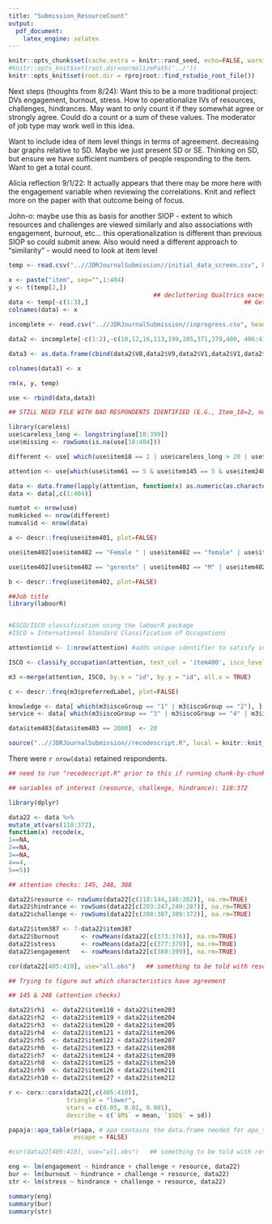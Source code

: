```yaml
---
title: "Submission_ResourceCount"
output:
  pdf_document: 
    latex_engine: xelatex
---
```


```r

knitr::opts_chunk$set(cache.extra = knitr::rand_seed, echo=FALSE, warning=FALSE, message=FALSE)
#knitr::opts_knit$set(root.dir=normalizePath('../'))
knitr::opts_knit$set(root.dir = rprojroot::find_rstudio_root_file())

```

Next steps (thoughts from 8/24):
Want this to be a more traditional project: DVs engagement, burnout, stress. 
How to operationalize IVs of resources, challenges, hindrances. May want to only count it if they somewhat agree or strongly agree. Could do a count or a sum of these values. The moderator of job type may work well in this idea. 

Want to include idea of item level things in terms of agreement. decreasing bar graphs relative to SD. Maybe we just present SD or SE. Thinking on SD, but ensure we have sufficient numbers of people responding to the item. 
Want to get a total count.

Alicia reflection 9/1/22: It actually appears that there may be more here with the engagement variable when reviewing the correlations. Knit and reflect more on the paper with that outcome being of focus.

John-o:
maybe use this as basis for another SIOP - extent to which resources and challenges are viewed similarly and also associations with engagement, burnout, etc... this operationalization is different than previous SIOP so could submit anew. Also would need a different approach to "similarity" - would need to look at item level


```r

temp <- read.csv("..//JDRJournalSubmission//initial_data_screen.csv", header=FALSE, na.strings="")   ## NOTE: 404 vars (9/28/21) make sure to check indexing used throughout script

x <- paste("item", sep="",1:404)
y <- t(temp[2,])
                                        ## decluttering Qualtrics excess
data <- temp[-c(1:3),]                                           ## Getting rid of all 3 weird Qualtrics rows
colnames(data) <- x

incomplete <- read.csv("..//JDRJournalSubmission//inprogress.csv", header=FALSE, na.strings="")   ## NOTE: 404 vars (9/28/21) make sure to check indexing used throughout script

data2 <- incomplete[-c(1:2),-c(10,12,16,113,199,285,371,379,400, 406:411)]                                          

data3 <- as.data.frame(cbind(data2$V8,data2$V9,data2$V1,data2$V1,data2$V1,data2$V1,data2$V1,data2$V1,data2))

colnames(data3) <- x

rm(x, y, temp)       

use <- rbind(data,data3)

## STILL NEED FILE WITH BAD RESPONDENTS IDENTIFIED (E.G., Item_18=2, na > 200, longstring > 20, CARELESS CHECKS > 1)

library(careless)
use$careless_long <- longstring(use[18:399])
use$missing <- rowSums(is.na(use[18:404])) 

different <- use[ which(use$item18 == 2 | use$careless_long > 20 | use$missing > 200), ]

attention <- use[which(use$item61 == 5 & use$item145 == 5 & use$item248 == 2 & use$item308 == 3), ]

data <- data.frame(lapply(attention, function(x) as.numeric(as.character(x))))
data <- data[,c(1:404)]

numtot <- nrow(use)
numkicked <- nrow(different)
numvalid <- nrow(data)

```

```r

a <- descr::freq(use$item401, plot=FALSE)

use$item402[use$item402 == "Female " | use$item402 == "female" | use$item402 == "FEMALE" | use$item402 == "Woman" | use$item402 == "Mujer" | use$item402 == "feminine" | use$item402 == "fEMALE" | use$item402 == "F" | use$item402 == "Femenale" | use$item402 == "feminino" | use$item402 == "female " | use$item402 == "Fem" | use$item402 == "Feminine" | use$item402 == "feminine" | use$item402 == "WOMAN" | use$item402 == "Femal" | use$item402 == "femenine" | use$item402 == "Femenine" | use$item402 == "femenino" | use$item402 == "woman"]  <- "Female"

use$item402[use$item402 == "gerente" | use$item402 == "M" | use$item402 == "Make" | use$item402 == "Mal" | use$item402 == "male" | use$item402 == "MALE" | use$item402 == "male" | use$item402 == "Male" | use$item402 == "mals" | use$item402 == "man" | use$item402 == "masculine" | use$item402 == "Masculine" | use$item402 == "Man" | use$item402 == "mals " | use$item402 == "male " | use$item402 == "Male "]  <- "Male"

b <- descr::freq(use$item402, plot=FALSE)

##Job title
library(labourR)


#ESCO/ISCO classification using the labourR package
#ISCO = International Standard Classification of Occupations

attention$id <- 1:nrow(attention) #adds unique identifier to satisfy inane requirement of classify_occupation()

ISCO <- classify_occupation(attention, text_col = 'item400', isco_level = 1) 

m3 <-merge(attention, ISCO, by.x = "id", by.y = "id", all.x = TRUE)

c <- descr::freq(m3$preferredLabel, plot=FALSE)

knowledge <- data[ which(m3$iscoGroup == "1" | m3$iscoGroup == "2"), ]
service <- data[ which(m3$iscoGroup == "3" | m3$iscoGroup == "4" | m3$iscoGroup == "5" | m3$iscoGroup == "6" | m3$iscoGroup == "7" | m3$iscoGroup == "8" | m3$iscoGroup == "9"), ]

data$item403[data$item403 == 2000]  <- 20

```


```r

source("..//JDRJournalSubmission//recodescript.R", local = knitr::knit_global())

```

There were `r nrow(data)` retained respondents.

```r

## need to run "recodescript.R" prior to this if running chunk-by-chunk

## variables of interest (resource, challenge, hindrance): 118:372

library(dplyr)

data22 <- data %>% 
mutate_at(vars(118:372),
function(x) recode(x,
1==NA, 
2==NA,
3==NA,
4==4,
5==5))

## attention checks: 145, 248, 308

data22$resource <- rowSums(data22[c(118:144,146:202)], na.rm=TRUE)
data22$hindrance <- rowSums(data22[c(203:247,249:287)], na.rm=TRUE)
data22$challenge <- rowSums(data22[c(288:307,309:372)], na.rm=TRUE)

data22$item387 <- 7-data22$item387
data22$burnout      <- rowMeans(data22[c(373:376)], na.rm=TRUE)
data22$stress       <- rowMeans(data22[c(377:379)], na.rm=TRUE)
data22$engagement   <- rowMeans(data22[c(380:399)], na.rm=TRUE)        ## probably need to recode some

cor(data22[405:410], use="all.obs")   ## something to be told with resources and challenges

```

```r

## Trying to figure out which characteristics have agreement

## 145 & 248 (attention checks)

data22$rh1  <- data22$item118 + data22$item203
data22$rh2  <- data22$item119 + data22$item204
data22$rh3  <- data22$item120 + data22$item205
data22$rh4  <- data22$item121 + data22$item206
data22$rh5  <- data22$item122 + data22$item207
data22$rh6  <- data22$item123 + data22$item208
data22$rh7  <- data22$item124 + data22$item209
data22$rh8  <- data22$item125 + data22$item210
data22$rh9  <- data22$item126 + data22$item211
data22$rh10 <- data22$item127 + data22$item212

```


```r

r <- corx::corx(data22[,c(405:410)],                    
                triangle = "lower",
                stars = c(0.05, 0.01, 0.001),
                describe = c(`$M$` = mean, `$SD$` = sd))

papaja::apa_table(r$apa, # apa contains the data.frame needed for apa_table,
                  escape = FALSE)

#cor(data22[405:410], use="all.obs")   ## something to be told with resources and challenges

```


```r

eng <- lm(engagement ~ hindrance + challenge + resource, data22)
bur <- lm(burnout ~ hindrance + challenge + resource, data22)
str <- lm(stress ~ hindrance + challenge + resource, data22)

summary(eng)
summary(bur)
summary(str)

```
